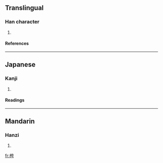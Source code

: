 ==Translingual==
===Han character===
{{Han char|rn=75|rad=木|as=06|sn=10|four=4492<sub>7</sub>|canj=木大一尸 (DKMS)}}
# {{defn|Han|sort=木06}}
====References====
{{Han ref|kx=0525.140|dkj=14767|hdz=21197.010|uh=684D|ud=26701|bh=D1F1|bd=53745}}

----
==Japanese==
===Kanji===
{{ja-kanji|grade=|rs=木06}}
# {{defn|Japanese}} 
====Readings====
{{ja-readings|on=[[こ]] (ko), [[く]] (ku)|kun=[[むなしい]] (munashii)}}

----
==Mandarin==
===Hanzi===
{{cmn-hanzi|pin=[[kū]] ([[ku1]])|wg=k'u<sup>1</sup>}}
# {{defn|Mandarin}}

[[fr:桍]]